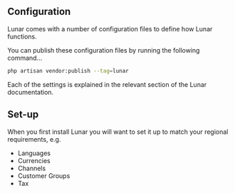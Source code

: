 
## Configuration

Lunar comes with a number of configuration files to define how Lunar functions.

You can publish these configuration files by running the following command...

```bash
php artisan vendor:publish --tag=lunar
```

Each of the settings is explained in the relevant section of the Lunar documentation.


## Set-up

When you first install Lunar you will want to set it up to match your regional requirements, e.g.

- Languages
- Currencies
- Channels
- Customer Groups
- Tax
